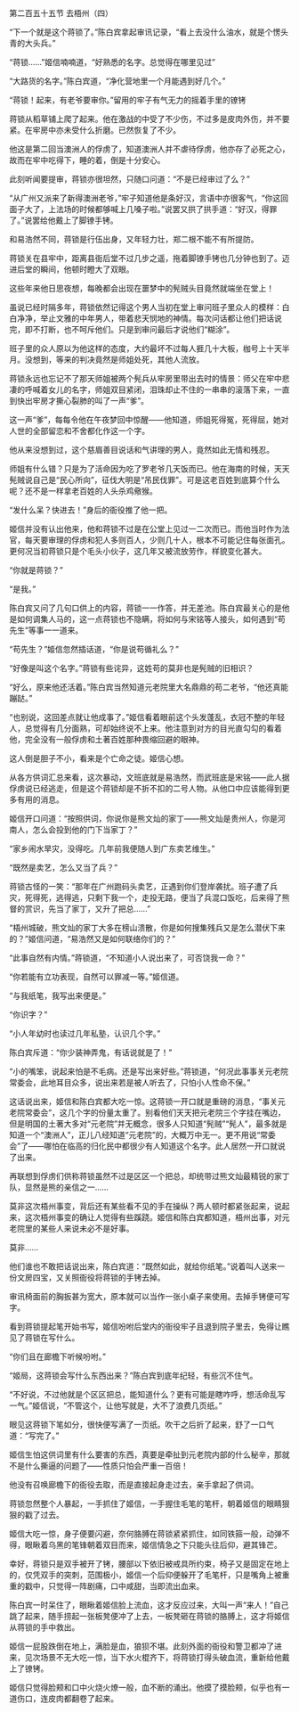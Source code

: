 

第二百五十五节 去梧州（四）

“下一个就是这个蒋锁了。”陈白宾拿起审讯记录，“看上去没什么油水，就是个愣头青的大头兵。”

“蒋锁……”姬信喃喃道，“好熟悉的名字。总觉得在哪里见过”

“大路货的名字。”陈白宾道，“净化营地里一个月能遇到好几个。”

“蒋锁！起来，有老爷要审你。”留用的牢子有气无力的摇着手里的镣铐

蒋锁从稻草铺上爬了起来。他在激战的中受了不少伤，不过多是皮肉外伤，并不要紧。在牢房中亦未受什么折磨。已然恢复了不少。

他这是第二回当澳洲人的俘虏了，知道澳洲人并不虐待俘虏，他亦存了必死之心，故而在牢中吃得下，睡的着，倒是十分安心。

此刻听闻要提审，蒋锁亦很坦然，只随口问道：“不是已经审过了么？”

“从广州又派来了新得澳洲老爷，”牢子知道他是条好汉，言语中亦很客气，“你这回面子大了，上法场的时候都够喊上几嗓子啦。”说罢又拱了拱手道：“好汉，得罪了。”说罢给他戴上了脚镣手铐。

和易浩然不同，蒋锁是行伍出身，又年轻力壮，郑二根不能不有所提防。

蒋锁关在县牢中，距离县衙后堂不过几步之遥，拖着脚镣手铐也几分钟也到了。迈进后堂的瞬间，他顿时瞪大了双眼。

这些年来他日思夜想，每晚都会出现在噩梦中的髡贼头目竟然就端坐在堂上！

虽说已经时隔多年，蒋锁依然记得这个男人当初在堂上审问班子里众人的模样：白白净净，举止文雅的中年男人，带着悲天悯地的神情。每次问话都让他们把话说完，即不打断，也不呵斥他们。只是到审问最后才说他们“糊涂”。

班子里的众人原以为他这样的态度，大约最坏不过每人捱几十大板，枷号上十天半月。没想到，等来的判决竟然是师姐处死，其他人流放。

蒋锁永远也忘记不了那天师姐被两个髡兵从牢房里带出去时的情景：师父在牢中悲凄的呼喊着女儿的名字，师姐双目紧闭，泪珠却止不住的一串串的滚落下来，一直到快出牢房才撕心裂肺的叫了一声“爹”。

这一声“爹”，每每令他在午夜梦回中惊醒――他知道，师姐死得冤，死得屈，她对人世的全部留恋和不舍都化作这一个字。

他从来没想到过，这个慈眉善目说话和气讲理的男人，竟然如此无情和残忍。

师姐有什么错？只是为了活命因为吃了罗老爷几天饭而已。他在海南的时候，天天髡贼说自己是“民心所向”，征伐大明是“吊民伐罪”。可是这老百姓到底算个什么呢？还不是一样拿老百姓的人头杀鸡儆猴。

“发什么呆？快进去！”身后的衙役推了他一把。

姬信并没有认出他来，他和蒋锁不过是在公堂上见过一二次而已。而他当时作为法官，每天要审理的俘虏和犯人多则百人，少则几十人，根本不可能记住每张面孔。更何况当初蒋锁只是个毛头小伙子，这几年又被流放劳作，样貌变化甚大。

“你就是蒋锁？”

“是我。”

陈白宾又问了几句口供上的内容，蒋锁一一作答，并无差池。陈白宾最关心的是他是如何调集人马的，这一点蒋锁也不隐瞒，将如何与宋铭等人接头，如何遇到“苟先生”等事一一道来。

“苟先生？”姬信忽然插话道，“你是说苟循礼么？”

“好像是叫这个名字。”蒋锁有些诧异，这姓苟的莫非也是髡贼的旧相识？

“好么，原来他还活着。”陈白宾当然知道元老院里大名鼎鼎的苟二老爷，“他还真能蹦跶。”

“也别说，这回差点就让他成事了。”姬信看着眼前这个头发蓬乱，衣冠不整的年轻人，总觉得有几分面熟，可却始终说不上来。他注意到对方的目光直勾勾的看着他，完全没有一般俘虏和土著百姓那种畏缩回避的眼神。

这人倒是胆子不小，看来是个亡命之徒。姬信心想。

从各方供词汇总来看，这次暴动，文班底就是易浩然，而武班底是宋铭――此人据俘虏说已经逃走，但是这个蒋锁却是不折不扣的二号人物。从他口中应该能得到更多有用的消息。

姬信开口问道：“按照供词，你说你是熊文灿的家丁――熊文灿是贵州人，你是河南人，怎么会投到他的门下当家丁？”

“家乡闹水旱灾，没得吃。几年前我便随人到广东卖艺维生。”

“既然是卖艺，怎么又当了兵？”

蒋锁古怪的一笑：“那年在广州跑码头卖艺，正遇到你们登岸袭扰。班子遭了兵灾，死得死，逃得逃，只剩下我一个，走投无路，便当了兵混口饭吃，后来得了熊督的赏识，先当了家丁，又升了把总……”

“梧州城破，熊文灿的家丁大多在榜山溃散，你是如何搜集残兵又是怎么潜伏下来的？”姬信问道，“易浩然又是如何联络你们的？”

“此事自然有内情。”蒋锁道，“不知道小人说出来了，可否饶我一命？”

“你若能有立功表现，自然可以罪减一等。”姬信道。

“与我纸笔，我写出来便是。”

“你识字？”

“小人年幼时也读过几年私塾，认识几个字。”

陈白宾斥道：“你少装神弄鬼，有话说就是了！”

“小的嘴笨，说起来怕是不毛病。还是写出来好些。”蒋锁道，“何况此事事关元老院常委会，此地耳目众多，说出来若是被人听去了，只怕小人性命不保。”

这话说出来，姬信和陈白宾都大吃一惊。这蒋锁一开口就是重磅的消息，“事关元老院常委会”，这几个字的份量太重了。别看他们天天把元老院三个字挂在嘴边，但是明国的土著大多对“元老院”并无概念，很多人只知道“髡贼”“髡人”，最多就是知道一个“澳洲人”，正儿八经知道“元老院”的，大概万中无一。更不用说“常委会”了――哪怕在临高的归化民中都很少有人知道这个名字。此人居然一开口就说了出来。

再联想到俘虏们供称蒋锁虽然不过是区区一个把总，却统带过熊文灿最精锐的家丁队，显然是熊的亲信之一……

莫非这次梧州事变，背后还有某些看不见的手在操纵？两人顿时都紧张起来，说起来，这次梧州事变的确让人觉得有些蹊跷。姬信和陈白宾都知道，梧州出事，对元老院里的某些人来说未必不是好事。

莫非……

他们谁也不敢把话说出来，陈白宾道：“既然如此，就给你纸笔。”说着叫人送来一份文房四宝，又关照衙役将蒋锁的手铐去掉。

审讯椅面前的胸扳甚为宽大，原本就可以当作一张小桌子来使用。去掉手铐便可写字。

看到蒋锁提起笔开始书写，姬信吩咐后堂内的衙役牢子且退到院子里去，免得让瞧见了蒋锁在写什么。

“你们且在廊檐下听候吩咐。”

“姬局，这蒋锁会写什么东西出来？”陈白宾到底年纪轻，有些沉不住气。

“不好说，不过他就是个区区把总，能知道什么？更有可能是瞎咋呼，想活命乱写一气。”姬信说，“不管这个，让他写就是，大不了浪费几页纸。”

眼见这蒋锁下笔如分，很快便写满了一页纸。吹干之后折了起来，舒了一口气道：“写完了。”

姬信生怕这供词里有什么要害的东西，真要是牵扯到元老院内部的什么秘辛，那就不是什么撕逼的问题了――性质只怕会严重一百倍！

他没有召唤廊檐下的衙役去取，而是直接起身走过去，亲手拿起了供词。

蒋锁忽然整个人暴起，一手抓住了姬信，一手握住毛笔的笔杆，朝着姬信的眼睛狠狠的戳了过去。

姬信大吃一惊，身子便要闪避，奈何胳膊在蒋锁紧紧抓住，如同铁箍一般，动弹不得，眼瞅着乌黑的笔锋朝着双目而来，姬信情急之下只能头往后仰，避其锋芒。

幸好，蒋锁只是双手被开了铐，腰部以下依旧被戒具所约束，椅子又是固定在地上的，仅凭双手的突刺，范围极小，姬信一个后仰便躲开了毛笔杆，只是嘴角上被重重的戳中，只觉得一阵剧痛，口中咸甜，当即流出血来。

陈白宾一时呆住了，眼瞅着姬信脸上流血，这才反应过来，大叫一声“来人！”自己跳了起来，随手捞起一张板凳便冲了上去，一板凳砸在蒋锁的胳膊上，这才将姬信从蒋锁的手中救出。

姬信一屁股跌倒在地上，满脸是血，狼狈不堪。此刻外面的衙役和警卫都冲了进来，见次场景不无大吃一惊，当下水火棍齐下，将蒋锁打得头破血流，重新给他戴上了镣铐。

姬信只觉得脸颊和口中火烧火燎一般，血不断的涌出。他摸了摸脸颊，似乎也有一道伤口，连皮肉都翻卷了起来。

